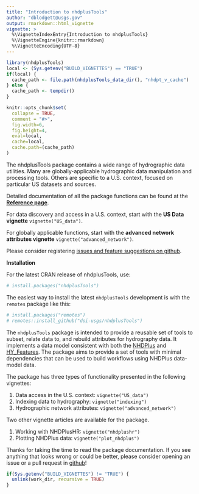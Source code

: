 ---
title: "Introduction to nhdplusTools"
author: "dblodgett@usgs.gov"
output: rmarkdown::html_vignette
vignette: >
  %\VignetteIndexEntry{Introduction to nhdplusTools}
  %\VignetteEngine{knitr::rmarkdown}
  %\VignetteEncoding{UTF-8}
---

```{r setup, include = FALSE}
library(nhdplusTools)
local <- (Sys.getenv("BUILD_VIGNETTES") == "TRUE")
if(local) {
  cache_path <- file.path(nhdplusTools_data_dir(), "nhdpt_v_cache")
} else {
  cache_path <- tempdir()
}

knitr::opts_chunk$set(
  collapse = TRUE,
  comment = "#>",
  fig.width=6, 
  fig.height=4,
  eval=local,
  cache=local,
  cache.path=(cache_path)
)
```

The nhdplusTools package contains a wide range of hydrographic data utilities. Many are globally-applicable hydrographic data manipulation and processing tools. Others are specific to a U.S. context, focused on particular US datasets and sources.

Detailed documentation of all the package functions can be found at the **[Reference page](https://doi-usgs.github.io/nhdplusTools/reference/)**.

For data discovery and access in a U.S. context, start with the **US Data vignette** `vignette("US_data")`.

For globally applicable functions, start with the **advanced network attributes vignette** `vignette("advanced_network")`.

Please consider registering [issues and feature suggestions on github](https://github.com/dblodgett-usgs/nhdplusTools/issues).

**Installation**

For the latest CRAN release of nhdplusTools, use:
```{r cran, echo = TRUE, eval = FALSE}
# install.packages("nhdplusTools")
```

The easiest way to install the latest `nhdplusTools` development is with the `remotes` package like this:
```{r install, echo = TRUE, eval = FALSE}
# install.packages("remotes")
# remotes::install_github("doi-usgs/nhdplusTools")
```

The `nhdplusTools` package is intended to provide a reusable set of tools to
subset, relate data to, and rebuild attributes for hydrography data. 
It implements a data model consistent with both the [NHDPlus](https://www.epa.gov/waterdata/nhdplus-national-hydrography-dataset-plus)
and [HY\_Features](http://opengeospatial.github.io/HY_Features/). The package
aims to provide a set of tools with minimal dependencies that can be used
to build workflows using NHDPlus data-model data.

The package has three types of functionality presented in the following vignettes:

1. Data access in the U.S. context: `vignette("US_data")`
1. Indexing data to hydrography: `vignette("indexing")`
1. Hydrographic network attributes: `vignette("advanced_network")`

Two other vignette articles are available for the package.

1. Working with NHDPlusHR: `vignette("nhdplushr")`
1. Plotting NHDPlus data: `vignette("plot_nhdplus")`

Thanks for taking the time to read the package documentation. If you see anything that looks wrong or could be better, please consider opening an issue or a pull request in [github](https://github.com/dblodgett-usgs/nhdplusTools/issues)!

```{r teardown, include=FALSE}
if(Sys.getenv("BUILD_VIGNETTES") != "TRUE") {
  unlink(work_dir, recursive = TRUE)
}

```

